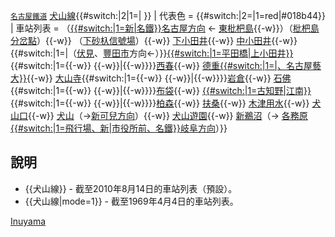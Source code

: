 {{鐵道路線
| 模板名稱 = 犬山線
| 名稱 = {{#switch:{{lc:{{{mode}}}}}|1=[[File:Meitetsu logomark 1.svg|17px|名古屋鐵道社章]]|[[File:Meitetsu logomark 2.svg|15px|名古屋鐵道CI]]}} <small>[[名古屋鐵道]]</small> [[犬山線]]{{#switch:{{lc:{{{mode}}}}}|2|1=|&nbsp;{{名鐵車站編號|IY}}}}
| 代表色 = {{#switch:{{lc:{{{mode}}}}}|2=|1=red|#018b44}}
| 車站列表 = （[[Template:名古屋本線|{{#switch:{{lc:{{{mode}}}}}|1=新|名鐵}}名古屋方向]] ← [[東枇杷島站|東枇杷島]]{{-w}}）（[[枇杷島分岔點]]）{{-w}} （[[枇杷島分岔點|下砂杁信號場]]）{{-w}} [[下小田井站|下小田井]]{{-w}} [[中小田井站|中小田井]]{{-w}}{{#switch:{{lc:{{{mode}}}}}|1=|（[[Template:鶴舞線|伏見]]、[[Template:豐田線|豐田市]]方向←）}}[[上小田井站|{{#switch:{{lc:{{{mode}}}}}|1=平田橋|上小田井}}]]{{#switch:{{lc:{{{mode}}}}}|1={{-w}} {{link-ja|九之坪站|九ノ坪駅|九之坪}}{{-w}}|{{-w}}}}[[西春站|西春]]{{-w}} [[德重、名古屋藝大站|德重{{#switch:{{lc:{{{mode}}}}}|1=|、名古屋藝大}}]]{{-w}} [[大山寺站|大山寺]]{{#switch:{{lc:{{{mode}}}}}|1={{-w}} {{link-ja|稻荷前站|稲荷前駅|稻荷前}}{{-w}}|{{-w}}}}[[岩倉站 (愛知縣)|岩倉]]{{-w}} [[石佛站 (日本)|石佛]]{{#switch:{{lc:{{{mode}}}}}|1={{-w}} {{link-ja|小折口站|小折口駅|小折口}}{{-w}}|{{-w}}}}[[布袋站|布袋]]{{-w}} [[江南站 (愛知縣)|{{#switch:{{lc:{{{mode}}}}}|1=古知野|江南}}]]{{#switch:{{lc:{{{mode}}}}}|1={{-w}} {{link-ja|宮後站|宮後駅|宮後}}{{-w}}|{{-w}}}}[[柏森站|柏森]]{{-w}} [[扶桑站|扶桑]]{{-w}} [[木津用水站|木津用水]]{{-w}} [[犬山口站|犬山口]]{{-w}} [[犬山站|犬山]]（→[[Template:廣見線|新可兒方向]]）{{-w}} [[犬山遊園站|犬山遊園]]{{-w}} [[新鵜沼站|新鵜沼]]（→ [[Template:各務原線|各務原{{#switch:{{lc:{{{mode}}}}}|1=飛行場、新|市役所前、名鐵}}岐阜方向]]）}}<noinclude>

==說明==
*<nowiki>{{犬山線}}</nowiki> - 截至2010年8月14日的車站列表（預設）。
*<nowiki>{{犬山線|mode=1}}</nowiki> - 截至1969年4月4日的車站列表。
{{犬山線|mode=1}}
[[Category:名古屋鐵道路線模板|Inuyama]]
</noinclude>